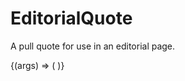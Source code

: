 
<Meta title="Brand/Molecules/EditorialQuote" component={EditorialQuote} />

# EditorialQuote

<StoryStatus status="stable" />

A pull quote for use in an editorial page.

<Canvas withSource="open" className="dark">
  <Story name="EditorialQuote">
    {(args) => (
      <EditorialQuote
        quote={text(
          'Quote',
          'In an interstellar burst, I am back to save the universe.'
        )}
      />
    )}
  </Story>
</Canvas>

<Props story="EditorialQuote" of={EditorialQuote} />
